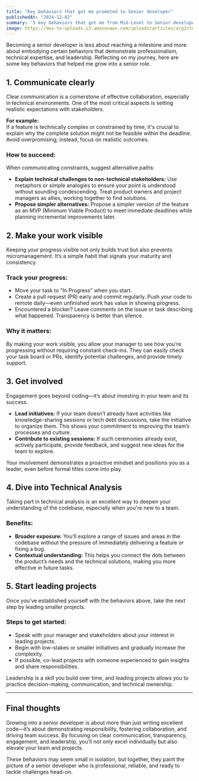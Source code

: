 ```yaml
---
title: "Key behaviors that got me promoted to Senior developer"
publishedAt: "2024-12-02"
summary: '5 key behaviors that got me from Mid-Level to Senior developer in one year. Here's a tip: it’s not just about coding.'
image: https://dev-to-uploads.s3.amazonaws.com/uploads/articles/arg1rtq47dmyarhdnkwe.jpg
---
```


Becoming a senior developer is less about reaching a milestone and more about embodying certain behaviors that demonstrate professionalism, technical expertise, and leadership. Reflecting on my journey, here are some key behaviors that helped me grow into a senior role.

## 1. Communicate clearly  

Clear communication is a cornerstone of effective collaboration, especially in technical environments. One of the most critical aspects is setting realistic expectations with stakeholders.  

**For example:**  
If a feature is technically complex or constrained by time, it's crucial to explain why the complete solution might not be feasible within the deadline. Avoid overpromising; instead, focus on realistic outcomes.

### How to succeed:
When communicating constraints, suggest alternative paths:  
- **Explain technical challenges to non-technical stakeholders:** Use metaphors or simple analogies to ensure your point is understood without sounding condescending. Treat product owners and project managers as allies, working together to find solutions.
- **Propose simpler alternatives:** Propose a simpler version of the feature as an MVP (Minimum Viable Product) to meet immediate deadlines while planning incremental improvements later.  

## 2. Make your work visible  

Keeping your progress visible not only builds trust but also prevents micromanagement. It’s a simple habit that signals your maturity and consistency.  

### Track your progress:
- Move your task to “In Progress” when you start.  
- Create a pull request (PR) early and commit regularly. Push your code to remote daily—even unfinished work has value in showing progress.  
- Encountered a blocker? Leave comments on the issue or task describing what happened. Transparency is better than silence.  

### Why it matters:
By making your work visible, you allow your manager to see how you’re progressing without requiring constant check-ins. They can easily check your task board or PRs, identify potential challenges, and provide timely support.

## 3. Get involved  

Engagement goes beyond coding—it’s about investing in your team and its success.

- **Lead initiatives:** If your team doesn’t already have activities like knowledge-sharing sessions or tech debt discussions, take the initiative to organize them. This shows your commitment to improving the team’s processes and culture.  
- **Contribute to existing sessions:** If such ceremonies already exist, actively participate, provide feedback, and suggest new ideas for the team to explore.

Your involvement demonstrates a proactive mindset and positions you as a leader, even before formal titles come into play.

## 4. Dive into Technical Analysis  

Taking part in technical analysis is an excellent way to deepen your understanding of the codebase, especially when you're new to a team.  

### Benefits:
- **Broader exposure:** You’ll explore a range of issues and areas in the codebase without the pressure of immediately delivering a feature or fixing a bug.
- **Contextual understanding:** This helps you connect the dots between the product’s needs and the technical solutions, making you more effective in future tasks.

## 5. Start leading projects  

Once you’ve established yourself with the behaviors above, take the next step by leading smaller projects.

### Steps to get started:
- Speak with your manager and stakeholders about your interest in leading projects.  
- Begin with low-stakes or smaller initiatives and gradually increase the complexity.  
- If possible, co-lead projects with someone experienced to gain insights and share responsibilities.

Leadership is a skill you build over time, and leading projects allows you to practice decision-making, communication, and technical ownership.

---

## Final thoughts  

Growing into a senior developer is about more than just writing excellent code—it’s about demonstrating responsibility, fostering collaboration, and driving team success. By focusing on clear communication, transparency, engagement, and leadership, you’ll not only excel individually but also elevate your team and projects.  

These behaviors may seem small in isolation, but together, they paint the picture of a senior developer who is professional, reliable, and ready to tackle challenges head-on.
